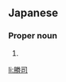 ==Japanese==
{{ja-kanjitab|かつ|じ|yomi=ko}}

===Proper noun===
{{ja-pos|proper|かつじ}}

# {{given name|male|lang=ja|sort=かつじ}}

[[li:勝司]]